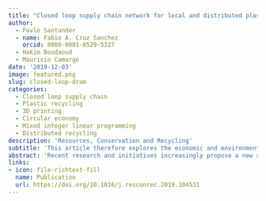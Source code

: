 ```yaml
---
title: "Closed loop supply chain network for local and distributed plastic recycling for 3D printing: a MILP-based optimization approach"
author: 
  - Pavlo Santander
  - name: Fabio A. Cruz Sanchez
    orcid: 0000-0001-8529-5327
  - Hakim Boudaoud
  - Mauricio Camargo 
date: '2019-12-03'
image: featured.png
slug: closed-loop-dram
categories:
  - Closed loop supply chain 
  - Plastic recycling 
  - 3D printing 
  - Circular economy 
  - Mixed integer linear programming 
  - Distributed recycling
description: 'Resources, Conservation and Recycling'
subtitle: 'This article therefore explores the economic and environmental feasibility of this distributed plastic recycling approach from a logistics perspective, as a step towards its validation. To achieve this, an optimization mixed integer linear programming (MILP) model was used as an evaluation tool, representing a local closed loop supply chain (CLSC) network.'
abstract: 'Recent research and initiatives increasingly propose a new approach, based on distributed plastic recycling for open-source (OS) 3D printing technologies, as a way to deal with the issue of plastic waste and to support the development of the circular economy (CE). Distributed recycling can be thought of as a sort of “smart grid”, composed of small and coordinated recycling units. However, the operational complexity of this distributed approach limits its application. Furthermore, the environmental and economic advantages have yet to be demonstrated. This article therefore explores the economic and environmental feasibility of this distributed plastic recycling approach from a logistics perspective, as a step towards its validation. To achieve this, an optimization mixed integer linear programming (MILP) model was used as an evaluation tool, representing a local closed loop supply chain (CLSC) network. The proposed model is illustrated using a case study of a university seeking to implement a distributed recycling demonstrator in order to recover 3D printing wastes from secondary schools in the northeast of France. Following this step, a sensitivity analysis was carried out considering the market variations (price of virgin plastic filament) and the amount of available plastic waste derived from the schools. The results obtained show positive economic and environmental benefits of carrying out this new method of plastic recycling. This work serves as a basis for continuing to explore the feasibility and replication of the distributed plastic recycling network in other contexts.'
links:
- icon: file-richtext-fill
  name: Publication
  url: https://doi.org/10.1016/j.resconrec.2019.104531
---
```




